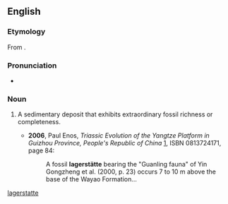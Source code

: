 {{also|Lagerstätte}}
==English==
{{wikipedia}}

===Etymology===
From {{etyl|de|en}} {{term|Lagerstätte||place of storage|lang=de}}.

===Pronunciation===
*{{a|UK}} {{IPA|/ˈlɑːɡəʃtɛtə/}}

===Noun===
{{en-noun|lagerstätten}}

# {{context|paleontology|lang=en}} A sedimentary deposit that exhibits extraordinary fossil richness or completeness.
#* '''2006''', Paul Enos, ''Triassic Evolution of the Yangtze Platform in Guizhou Province, People's Republic of China'' [http://books.google.com/books?id=J2C1UkOSf2gC], ISBN 0813724171, page 84:
#*: A fossil '''lagerstätte''' bearing the "Guanling fauna" of Yin Gongzheng et al. (2000, p. 23) occurs 7 to 10 m above the base of the Wayao Formation...

[[Category:English terms spelled with Ä|lagerstatte]]
